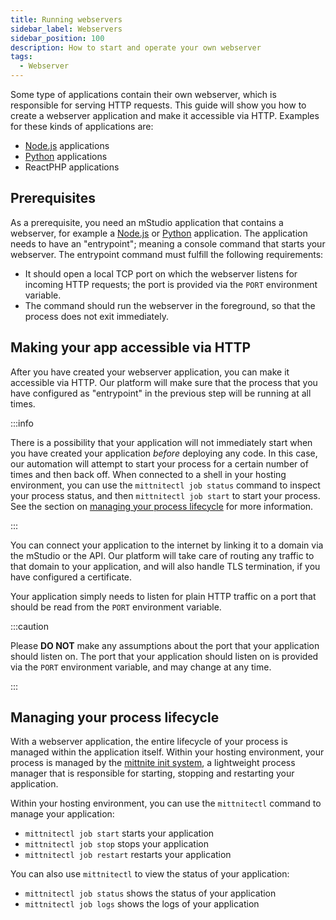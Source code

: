 ```yaml
---
title: Running webservers
sidebar_label: Webservers
sidebar_position: 100
description: How to start and operate your own webserver
tags:
  - Webserver
---
```


Some type of applications contain their own webserver, which is responsible for serving HTTP requests. This guide will show you how to create a webserver application and make it accessible via HTTP. Examples for these kinds of applications are:

- [Node.js](../nodejs) applications
- [Python](../python) applications
- ReactPHP applications

## Prerequisites

As a prerequisite, you need an mStudio application that contains a webserver, for example a [Node.js](../nodejs) or [Python](../python) application. The application needs to have an "entrypoint"; meaning a console command that starts your webserver. The entrypoint command must fulfill the following requirements:

- It should open a local TCP port on which the webserver listens for incoming HTTP requests; the port is provided via the `PORT` environment variable.
- The command should run the webserver in the foreground, so that the process does not exit immediately.

## Making your app accessible via HTTP

After you have created your webserver application, you can make it accessible via HTTP. Our platform will make sure that the process that you have configured as "entrypoint" in the previous step will be running at all times.

:::info

There is a possibility that your application will not immediately start when you have created your application _before_ deploying any code. In this case, our automation will attempt to start your process for a certain number of times and then back off. When connected to a shell in your hosting environment, you can use the `mittnitectl job status` command to inspect your process status, and then `mittnitectl job start` to start your process. See the section on [managing your process lifecycle](#managing-your-process-lifecycle) for more information.

:::

You can connect your application to the internet by linking it to a domain via the mStudio or the API. Our platform will take care of routing any traffic to that domain to your application, and will also handle TLS termination, if you have configured a certificate.

Your application simply needs to listen for plain HTTP traffic on a port that should be read from the `PORT` environment variable.

:::caution

Please **DO NOT** make any assumptions about the port that your application should listen on. The port that your application should listen on is provided via the `PORT` environment variable, and may change at any time.

:::

## Managing your process lifecycle

With a webserver application, the entire lifecycle of your process is managed within the application itself. Within your hosting environment, your process is managed by the [mittnite init system](https://github.com/mittwald/mittnite), a lightweight process manager that is responsible for starting, stopping and restarting your application.

Within your hosting environment, you can use the `mittnitectl` command to manage your application:

- `mittnitectl job start` starts your application
- `mittnitectl job stop` stops your application
- `mittnitectl job restart` restarts your application

You can also use `mittnitectl` to view the status of your application:

- `mittnitectl job status` shows the status of your application
- `mittnitectl job logs` shows the logs of your application
